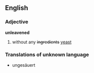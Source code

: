 ==English==

===Adjective===
'''unleavened'''
# without any <s>ingredients</s> [[yeast]]

{{checktrans}}
===Translations of unknown language===
* ungesäuert